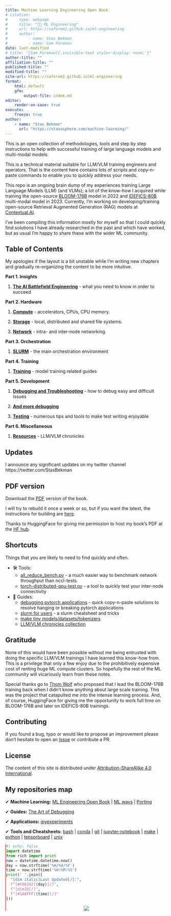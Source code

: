 ```yaml
---
title: Machine Learning Engineering Open Book
# citation:
#     type: webpage
#     title: "🧑‍💻 ML Engineering"
#     url: https://saforem2.github.io/ml-engineering
#     author:
#         - name: Stas Bekman
#         - name: Sam Foreman
date: last-modified
# title: "[Sam Foreman]{.invisible-text style='display: none;'}"
author-title: ""
affiliation-title: ""
published-title: ""
modified-title: ""
site-url: https://saforem2.github.io/ml-engineering
format:
    html: default
    gfm:
        output-file: index.md
editor:
    render-on-save: true
execute:
    freeze: true
author: 
    - name: "Stas Bekman"
      url: "https://stasosphere.com/machine-learning/"
---
```


This is an open collection of methodologies, tools and step by step instructions to help with successful training of large language models and multi-modal models.

This is a technical material suitable for LLM/VLM training engineers and operators. That is the content here contains lots of scripts and copy-n-paste commands to enable you to quickly address your needs.

This repo is an ongoing brain dump of my experiences training Large Language Models (LLM) (and VLMs); a lot of the know-how I acquired while training the open-source [BLOOM-176B](https://huggingface.co/bigscience/bloom) model in 2022 and [IDEFICS-80B](https://huggingface.co/HuggingFaceM4/idefics-80b-instruct) multi-modal model in 2023. Currently, I'm working on developing/training open-source Retrieval Augmented Generation (RAG) models at [Contextual.AI](https://contextual.ai/).

I've been compiling this information mostly for myself so that I could quickly find solutions I have already researched in the past and which have worked, but as usual I'm happy to share these with the wider ML community.


## Table of Contents

My apologies if the layout is a bit unstable while I'm writing new chapters and gradually re-organizing the content to be more intuitive.

**Part 1. Insights**

1. **[The AI Battlefield Engineering](./qmd/insights/ai-battlefield.qmd)** - what you need to know in order to succeed

**Part 2. Hardware**

1. **[Compute](./qmd/compute/index.qmd)** - accelerators, CPUs, CPU memory.

1. **[Storage](./qmd/storage/index.qmd)** - local, distributed and shared file systems.

1. **[Network](./qmd/network/index.qmd)** - intra- and inter-node networking.


**Part 3. Orchestration**

1. **[SLURM](./qmd/orchestration/slurm/index.qmd)** - the main orchestration environment


**Part 4. Training**

1. **[Training](./qmd/training/index.qmd)** - model training related guides


**Part 5. Development**

1. **[Debugging and Troubleshooting](./qmd/debug/index.qmd)** - how to debug easy and difficult issues

1. **[And more debugging](https://github.com/stas00/the-art-of-debugging)**

1. **[Testing](./qmd/testing/index.qmd)** - numerous tips and tools to make test writing enjoyable


**Part 6. Miscellaneous**

1. **[Resources](./qmd/resources/index.qmd)** - LLM/VLM chronicles


## Updates

I announce any significant updates on my twitter channel https://twitter.com/StasBekman

## PDF version

Download the [PDF](https://huggingface.co/stas/ml-engineering-book/resolve/main/Stas%20Bekman%20-%20Machine%20Learning%20Engineering.pdf?download=true) version of the book.

I will try to rebuild it once a week or so, but if you want the latest, the instructions for building are [here](build).

Thanks to HuggingFace for giving me permission to host my book's PDF at the [HF hub](https://huggingface.co/).

## Shortcuts

Things that you are likely to need to find quickly and often.

- 🛠️ Tools:
  - [all_reduce_bench.py](./qmd/network/benchmarks/all_reduce_bench.py) - a much easier way to benchmark network throughput than nccl-tests.
  - [torch-distributed-gpu-test.py](./qmd/debug/torch-distributed-gpu-test.py) - a tool to quickly test your inter-node connectivity
- 📜 Guides:
  - [debugging pytorch applications](./qmd/debug/pytorch.qmd) - quick copy-n-paste solutions to resolve hanging or breaking pytorch applications
  - [slurm for users](./qmd/orchestration/slurm/users.qmd) - a slurm cheatsheet and tricks
  - [make tiny models/datasets/tokenizers](./qmd/debug/make-tiny-models-tokenizers-datasets.qmd)
  - [LLM/VLM chronicles collection](./qmd/resources/index.qmd#publicly-available-training-llmvlm-logbooks)

## Gratitude

None of this would have been possible without me being entrusted with doing the specific LLM/VLM trainings I have learned this know-how from. This is a privilege that only a few enjoy due to the prohibitively expensive cost of renting huge ML compute clusters. So hopefully the rest of the ML community will vicariously learn from these notes.

Special thanks go to [Thom Wolf](https://github.com/thomwolf) who proposed that I lead the BLOOM-176B training back when I didn't know anything about large scale training. This was the project that catapulted me into the intense learning process. And, of course, HuggingFace for giving me the opportunity to work full time on BLOOM-176B and later on IDEFICS-80B trainings.

## Contributing

If you found a bug, typo or would like to propose an improvement please don't hesitate to open an [Issue](https://github.com/stas00/ml-engineering/issues) or contribute a PR.


## License

The content of this site is distributed under [Attribution-ShareAlike 4.0 International](LICENSE-CC-BY-SA).

## My repositories map

✔ **Machine Learning:**
 [ML Engineering Open Book](https://github.com/stas00/ml-engineering) |
 [ML ways](https://github.com/stas00/ml-ways) |
 [Porting](https://github.com/stas00/porting)

✔ **Guides:**
 [The Art of Debugging](https://github.com/stas00/the-art-of-debugging)

✔ **Applications:**
 [ipyexperiments](https://github.com/stas00/ipyexperiments)

✔ **Tools and Cheatsheets:**
 [bash](https://github.com/stas00/bash-tools) |
 [conda](https://github.com/stas00/conda-tools) |
 [git](https://github.com/stas00/git-tools) |
 [jupyter-notebook](https://github.com/stas00/jupyter-notebook-tools) |
 [make](https://github.com/stas00/make-tools) |
 [python](https://github.com/stas00/python-tools) |
 [tensorboard](https://github.com/stas00/tensorboard-tools) |
 [unix](https://github.com/stas00/unix-tools)

::: {.callout-tip icon=false title='[❤️‍🩹 Status]{style="color: #FF5252;"}' collapse="false" style="text-align: left!important; width:100%; border: none!important; border-left: 2px solid #FF5252!important; border-radius: 0pt!important; background-color: var(--bg-transparent); opacity:100%;"}
```python
#| echo: false
import datetime
from rich import print
now = datetime.datetime.now()
day = now.strftime('%m/%d/%Y')
time = now.strftime('%H:%M:%S')
print(' '.join([
  "[dim italic]Last Updated[/]:",
  f"[#F06292]{day}[/]",
  f"[dim]@[/]",
  f"[#1A8FFF]{time}[/]"
]))
```

<!-- [[![](https://hits.seeyoufarm.com/api/count/incr/badge.svg?url=https%3A%2F%2Fsaforem2.github.io&count_bg=%2300CCFF&title_bg=%23303030&icon=&icon_color=%23E7E7E7&title=hits&edge_flat=false)](https://hits.seeyoufarm.com)]{style="text-align:center;"} -->


<p align="center">
<a href="https://hits.seeyoufarm.com"><img align="center" src="https://hits.seeyoufarm.com/api/count/incr/badge.svg?url=https%3A%2F%2Fsaforem2.github.io%2Fml-engineering&count_bg=%2300CCFF&title_bg=%23303030&icon=&icon_color=%23E7E7E7&title=hits&edge_flat=false"/></a>
</p>

:::
